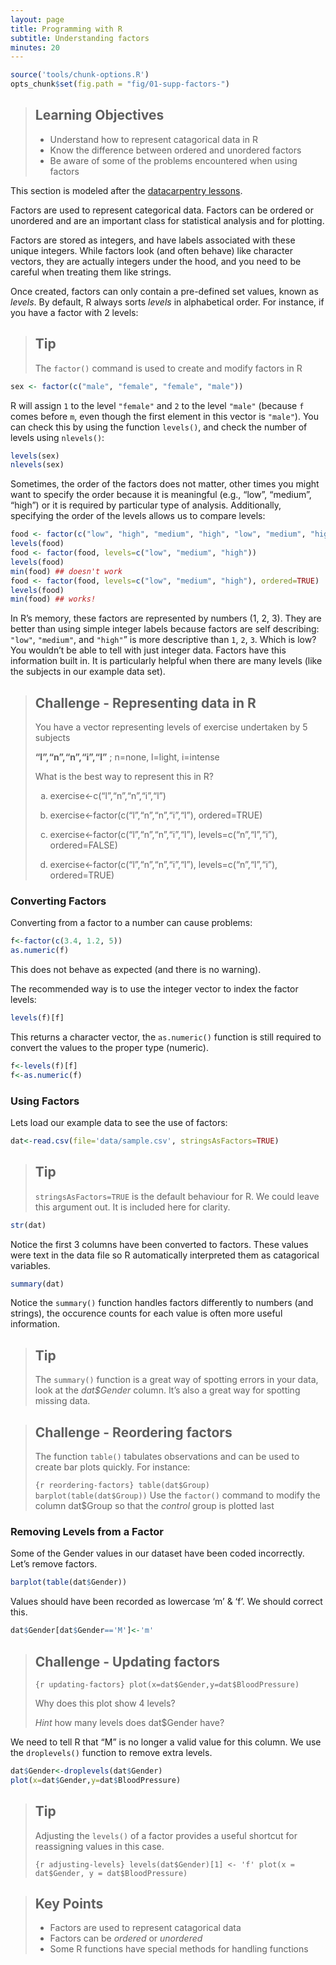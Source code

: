 ```yaml
---
layout: page
title: Programming with R
subtitle: Understanding factors
minutes: 20
---
```


```r
source('tools/chunk-options.R')
opts_chunk$set(fig.path = "fig/01-supp-factors-")
```

> ## Learning Objectives {.objectives}
>
>   * Understand how to represent catagorical data in R
>   * Know the difference between ordered and unordered factors
>   * Be aware of some of the problems encountered when using factors

This section is modeled after the [datacarpentry lessons](http://datacarpentry.org).

Factors are used to represent categorical data. Factors can be ordered or
unordered and are an important class for statistical analysis and for plotting.

Factors are stored as integers, and have labels associated with these unique
integers. While factors look (and often behave) like character vectors, they are
actually integers under the hood, and you need to be careful when treating them
like strings.

Once created, factors can only contain a pre-defined set values, known as
*levels*. By default, R always sorts *levels* in alphabetical order. For
instance, if you have a factor with 2 levels:

> ## Tip {.callout}
>
> The `factor()` command is used to create and modify factors in R

```r
sex <- factor(c("male", "female", "female", "male"))
```

R will assign `1` to the level `"female"` and `2` to the level `"male"` (because
`f` comes before `m`, even though the first element in this vector is
`"male"`). You can check this by using the function `levels()`, and check the
number of levels using `nlevels()`:

```r
levels(sex)
nlevels(sex)
```

Sometimes, the order of the factors does not matter, other times you might want
to specify the order because it is meaningful (e.g., "low", "medium", "high") or
it is required by particular type of analysis. Additionally, specifying the
order of the levels allows us to compare levels:

```r
food <- factor(c("low", "high", "medium", "high", "low", "medium", "high"))
levels(food)
food <- factor(food, levels=c("low", "medium", "high"))
levels(food)
min(food) ## doesn't work
food <- factor(food, levels=c("low", "medium", "high"), ordered=TRUE)
levels(food)
min(food) ## works!
```

In R's memory, these factors are represented by numbers (1, 2, 3). They are
better than using simple integer labels because factors are self describing:
`"low"`, `"medium"`, and `"high"`" is more descriptive than `1`, `2`, `3`. Which
is low?  You wouldn't be able to tell with just integer data. Factors have this
information built in. It is particularly helpful when there are many levels
(like the subjects in our example data set).

> ## Challenge - Representing data in R {.challenge}
>
> You have a vector representing levels of exercise undertaken by 5 subjects
>
> **"l","n","n","i","l"** ; n=none, l=light, i=intense
>
> What is the best way to represent this in R?
>
> a) exercise<-c("l","n","n","i","l")
>
> b) exercise<-factor(c("l","n","n","i","l"), ordered=TRUE)
>
> c) exercise<-factor(c("l","n","n","i","l"), levels=c("n","l","i"), ordered=FALSE)
>
> d) exercise<-factor(c("l","n","n","i","l"), levels=c("n","l","i"), ordered=TRUE)

###  Converting Factors

Converting from a factor to a number can cause problems:

```r
f<-factor(c(3.4, 1.2, 5))
as.numeric(f)
```

This does not behave as expected (and there is no warning).

The recommended way is to use the integer vector to index the factor levels:

```r
levels(f)[f]
```

This returns a character vector, the `as.numeric()` function is still required to convert the values to the proper type (numeric).

```r
f<-levels(f)[f]
f<-as.numeric(f)
```

### Using Factors

Lets load our example data to see the use of factors:

```r
dat<-read.csv(file='data/sample.csv', stringsAsFactors=TRUE)
```

> ## Tip {.callout}
>
> `stringsAsFactors=TRUE` is the default behaviour for R. We could leave this argument out. It is included here for clarity.

```r
str(dat)
```

Notice the first 3 columns have been converted to factors. These values were text in the data file so R automatically interpreted them as catagorical variables.

```r
summary(dat)
```

Notice the `summary()` function handles factors differently to numbers (and strings), the occurence counts for each value is often more useful information.

> ## Tip {.callout}
> 
> The `summary()` function is a great way of spotting errors in your data, look at the *dat$Gender* column. It's also a great way for spotting missing data.

> ## Challenge - Reordering factors {.challenge}
> 
> The function `table()` tabulates observations and can be used to create bar plots quickly. For instance:
>
> ```{r reordering-factors}
> table(dat$Group)
> barplot(table(dat$Group))
> ```
> Use the `factor()` command to modify the column dat$Group so that the *control* group is plotted last

### Removing Levels from a Factor

Some of the Gender values in our dataset have been coded incorrectly.
Let's remove factors.

```r
barplot(table(dat$Gender))
```

Values should have been recorded as lowercase 'm' & 'f'. We should correct this.

```r
dat$Gender[dat$Gender=='M']<-'m'
```

> ## Challenge - Updating factors {.challenge}
>
> ```{r updating-factors}
> plot(x=dat$Gender,y=dat$BloodPressure)
> ```
>
> Why does this plot show 4 levels?
>
> *Hint* how many levels does dat$Gender have?


We need to tell R that "M" is no longer a valid value for this column.
We use the `droplevels()` function to remove extra levels.

```r
dat$Gender<-droplevels(dat$Gender)
plot(x=dat$Gender,y=dat$BloodPressure)
```

> ## Tip {.callout}
>
> Adjusting the `levels()` of a factor provides a useful shortcut for reassigning values in this case.
>
> ```{r adjusting-levels}
> levels(dat$Gender)[1] <- 'f'
> plot(x = dat$Gender, y = dat$BloodPressure)
> ```

> ## Key Points {.callout}
>
> * Factors are used to represent catagorical data
> * Factors can be *ordered* or *unordered*
> * Some R functions have special methods for handling functions
